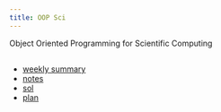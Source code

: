 ```yaml
---
title: OOP Sci
---
```


Object Oriented Programming for Scientific Computing

## 

* [weekly summary](./sum.qmd)
* [notes](https://igor-dimi.github.io/oop-notes-ss24/)
* [sol](https://igor-dimi.github.io/oop-sol-ss24/)
* [plan](./plan.qmd)
